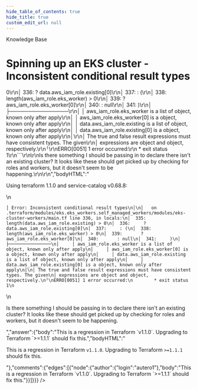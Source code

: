 ```yaml
---
hide_table_of_contents: true
hide_title: true
custom_edit_url: null
---
```



<CenterLayout>
<span class="title">Knowledge Base</span>
<h1>Spinning up an EKS cluster - Inconsistent conditional result types</h1>
<GitHub json={{"id":"D_kwDOF8slf84APN8Y","number":339,"author":{"login":"pete0emerson"},"title":"Spinning up an EKS cluster - Inconsistent conditional result types","body":"Using terraform 1.1.0 and service-catalog v0.68.8:\r\n\r\n```\r\n│ Error: Inconsistent conditional result types\r\n│\r\n│   on .terraform/modules/eks.eks_workers.self_managed_workers/modules/eks-cluster-workers/main.tf line 336, in locals:\r\n│  335:     length(data.aws_iam_role.existing) > 0\r\n│  336:     ? data.aws_iam_role.existing[0]\r\n│  337:     : (\r\n│  338:       length(aws_iam_role.eks_worker) > 0\r\n│  339:       ? aws_iam_role.eks_worker[0]\r\n│  340:       : null\r\n│  341:     )\r\n│     ├────────────────\r\n│     │ aws_iam_role.eks_worker is a list of object, known only after apply\r\n│     │ aws_iam_role.eks_worker[0] is a object, known only after apply\r\n│     │ data.aws_iam_role.existing is a list of object, known only after apply\r\n│     │ data.aws_iam_role.existing[0] is a object, known only after apply\r\n│\r\n│ The true and false result expressions must have consistent types. The given\r\n│ expressions are object and object, respectively.\r\n╵\r\nERRO[0051] 1 error occurred:\r\n        * exit status 1\r\n```\r\n\r\nIs there something I should be passing in to declare there isn't an existing cluster? It looks like these should get picked up by checking for roles and workers, but it doesn't seem to be happening.\r\n\r\n","bodyHTML":"<p dir=\"auto\">Using terraform 1.1.0 and service-catalog v0.68.8:</p>\n<div class=\"snippet-clipboard-content notranslate position-relative overflow-auto\" data-snippet-clipboard-copy-content=\"│ Error: Inconsistent conditional result types\n│\n│   on .terraform/modules/eks.eks_workers.self_managed_workers/modules/eks-cluster-workers/main.tf line 336, in locals:\n│  335:     length(data.aws_iam_role.existing) &gt; 0\n│  336:     ? data.aws_iam_role.existing[0]\n│  337:     : (\n│  338:       length(aws_iam_role.eks_worker) &gt; 0\n│  339:       ? aws_iam_role.eks_worker[0]\n│  340:       : null\n│  341:     )\n│     ├────────────────\n│     │ aws_iam_role.eks_worker is a list of object, known only after apply\n│     │ aws_iam_role.eks_worker[0] is a object, known only after apply\n│     │ data.aws_iam_role.existing is a list of object, known only after apply\n│     │ data.aws_iam_role.existing[0] is a object, known only after apply\n│\n│ The true and false result expressions must have consistent types. The given\n│ expressions are object and object, respectively.\n╵\nERRO[0051] 1 error occurred:\n        * exit status 1\"><pre class=\"notranslate\"><code>│ Error: Inconsistent conditional result types\n│\n│   on .terraform/modules/eks.eks_workers.self_managed_workers/modules/eks-cluster-workers/main.tf line 336, in locals:\n│  335:     length(data.aws_iam_role.existing) &gt; 0\n│  336:     ? data.aws_iam_role.existing[0]\n│  337:     : (\n│  338:       length(aws_iam_role.eks_worker) &gt; 0\n│  339:       ? aws_iam_role.eks_worker[0]\n│  340:       : null\n│  341:     )\n│     ├────────────────\n│     │ aws_iam_role.eks_worker is a list of object, known only after apply\n│     │ aws_iam_role.eks_worker[0] is a object, known only after apply\n│     │ data.aws_iam_role.existing is a list of object, known only after apply\n│     │ data.aws_iam_role.existing[0] is a object, known only after apply\n│\n│ The true and false result expressions must have consistent types. The given\n│ expressions are object and object, respectively.\n╵\nERRO[0051] 1 error occurred:\n        * exit status 1\n</code></pre></div>\n<p dir=\"auto\">Is there something I should be passing in to declare there isn't an existing cluster? It looks like these should get picked up by checking for roles and workers, but it doesn't seem to be happening.</p>","answer":{"body":"This is a regression in Terraform `v1.1.0`. Upgrading to Terraform `>=1.1.1` should fix this.","bodyHTML":"<p dir=\"auto\">This is a regression in Terraform <code class=\"notranslate\">v1.1.0</code>. Upgrading to Terraform <code class=\"notranslate\">&gt;=1.1.1</code> should fix this.</p>"},"comments":{"edges":[{"node":{"author":{"login":"autero1"},"body":"This is a regression in Terraform `v1.1.0`. Upgrading to Terraform `>=1.1.1` should fix this."}}]}}} />

</CenterLayout>
  

<!-- ##DOCS-SOURCER-START
{
  "sourcePlugin": "github-discussions",
  "hash": "4e63ff6b1a5fd2a6af5ec2d8ce3890f7"
}
##DOCS-SOURCER-END -->
